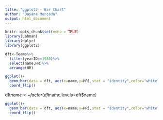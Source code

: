 ```yaml
---
title: "ggplot2 - Bar Chart"
author: "Dayana Moncada"
output: html_document
---
```


```r
knitr::opts_chunk$set(echo = TRUE)
library(Lahman)
library(dplyr)
library(ggplot2)
```

```r
dft<-Teams%>%
  filter(yearID==1980)%>%
  select(name,HR)%>%
  arrange(HR)
```

```r
ggplot()+
  geom_bar(data = dft, aes(x=name,y=HR),stat = "identity",color="white", fill="pink")+
  coord_flip() 
```

dft$name <- factor(dft$name,levels=dft$name)

```r
ggplot()+
  geom_bar(data = dft, aes(x=name,y=HR),stat = "identity",color="white", fill="pink")+
  coord_flip() 
```

